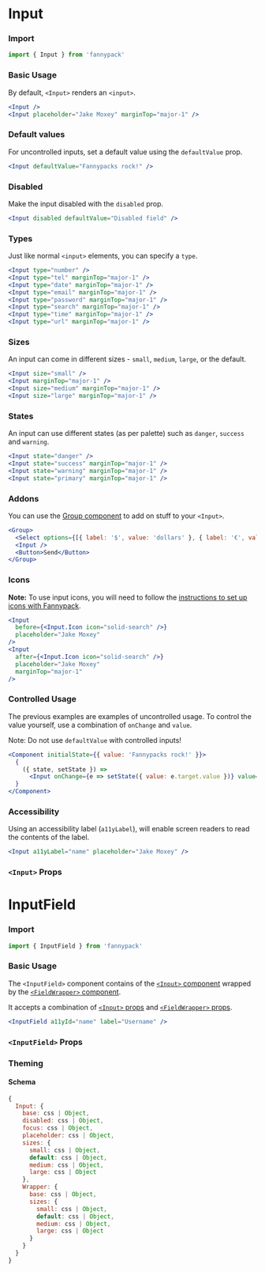 
# Input

### Import

```jsx
import { Input } from 'fannypack'
```

### Basic Usage

By default, `<Input>` renders an `<input>`.

```.jsx
<Input />
<Input placeholder="Jake Moxey" marginTop="major-1" />
```

### Default values

For uncontrolled inputs, set a default value using the `defaultValue` prop.

```.jsx
<Input defaultValue="Fannypacks rock!" />
```

### Disabled

Make the input disabled with the `disabled` prop.

```.jsx
<Input disabled defaultValue="Disabled field" />
```

### Types

Just like normal `<input>` elements, you can specify a `type`.

```.jsx
<Input type="number" />
<Input type="tel" marginTop="major-1" />
<Input type="date" marginTop="major-1" />
<Input type="email" marginTop="major-1" />
<Input type="password" marginTop="major-1" />
<Input type="search" marginTop="major-1" />
<Input type="time" marginTop="major-1" />
<Input type="url" marginTop="major-1" />
```

### Sizes

An input can come in different sizes - `small`, `medium`, `large`, or the default.

```.jsx
<Input size="small" />
<Input marginTop="major-1" />
<Input size="medium" marginTop="major-1" />
<Input size="large" marginTop="major-1" />
```

### States

An input can use different states (as per palette) such as `danger`, `success` and `warning`.

```.jsx
<Input state="danger" />
<Input state="success" marginTop="major-1" />
<Input state="warning" marginTop="major-1" />
<Input state="primary" marginTop="major-1" />
```

### Addons

You can use the [Group component](/components/group) to add on stuff to your `<Input>`.

```.jsx
<Group>
  <Select options={[{ label: '$', value: 'dollars' }, { label: '€', value: 'euro' }]} />
  <Input />
  <Button>Send</Button>
</Group>
```

### Icons

**Note:** To use input icons, you will need to follow the [instructions to set up icons with Fannypack](/components/icon).

```.jsx
<Input
  before={<Input.Icon icon="solid-search" />}
  placeholder="Jake Moxey"
/>
<Input
  after={<Input.Icon icon="solid-search" />}
  placeholder="Jake Moxey"
  marginTop="major-1"
/>
```

### Controlled Usage

The previous examples are examples of uncontrolled usage. To control the value yourself, use a combination of `onChange` and `value`.

Note: Do not use `defaultValue` with controlled inputs!

```.jsx
<Component initialState={{ value: 'Fannypacks rock!' }}>
  {
    ({ state, setState }) =>
      <Input onChange={e => setState({ value: e.target.value })} value={state.value} />
  }
</Component>
```

### Accessibility

Using an accessibility label (`a11yLabel`), will enable screen readers to read the contents of the label.

```.jsx
<Input a11yLabel="name" placeholder="Jake Moxey" />
```

### `<Input>` Props

<PropsTable component={Input} />

<Divider marginTop="major-4" marginBottom="major-4" />

# InputField

### Import

```jsx
import { InputField } from 'fannypack'
```

### Basic Usage

The `<InputField>` component contains of the [`<Input>` component](#input) wrapped by the [`<FieldWrapper>` component](/form/fieldwrapper).

It accepts a combination of [`<Input>` props](/form/input#input-props) and [`<FieldWrapper>` props](/form/fieldwrapper#props).

```.jsx
<InputField a11yId="name" label="Username" />
```

### `<InputField>` Props

<PropsTable component={InputField} />

### Theming

#### Schema

```jsx
{
  Input: {
    base: css | Object,
    disabled: css | Object,
    focus: css | Object,
    placeholder: css | Object,
    sizes: {
      small: css | Object,
      default: css | Object,
      medium: css | Object,
      large: css | Object
    },
    Wrapper: {
      base: css | Object,
      sizes: {
        small: css | Object,
        default: css | Object,
        medium: css | Object,
        large: css | Object
      }
    }
  }
}
```
